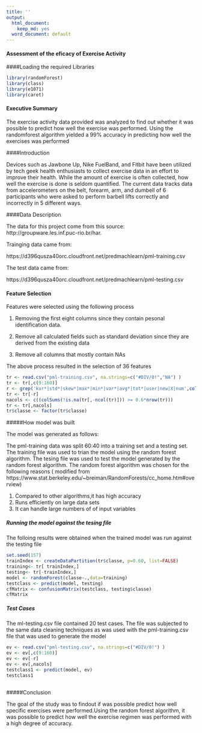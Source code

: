 ```yaml
---
title: ''
output:
  html_document:
    keep_md: yes
  word_document: default
---
```

#### Assessment of the eficacy of Exercise Activity

####Loading the required Libraries

```r
library(randomForest)
library(class) 
library(e1071)      		   
library(caret)
```




#### Executive Summary

The exercise activity data provided  was analyzed to find out whether it was possible to predict how well the exercise was performed. Using the randomforest algorithm yielded  a 99% accuracy in predicting how well the exercises was performed

####Introduction

Devices such as Jawbone Up, Nike FuelBand, and Fitbit  have been utilized  by tech geek health enthusiasts  to collect exercise data in an effort to improve their health. While the amount of exercise is often collected, how well the exercise is done is seldom quantified. The current  data tracks data from accelerometers on the belt, forearm, arm, and dumbell of 6 participants who were asked to perform barbell lifts correctly and incorrectly in 5 different ways.


####Data Description

The data for this project come from this source: http://groupware.les.inf.puc-rio.br/har.

Trainging  data came from:

https://d396qusza40orc.cloudfront.net/predmachlearn/pml-training.csv

The test data came from:

https://d396qusza40orc.cloudfront.net/predmachlearn/pml-testing.csv


#### Feature Selection

Features were selected using the following process

1. Removing the first eight columns since they contain pesonal identification data.

2. Remove all calculated fields such as standard deviation since they are derived from the existing data

3. Remove all columns that mostly contain NAs

The above process resulted in the selection of 36 features

```r
tr <- read.csv("pml-training.csv", na.strings=c("#DIV/0!","NA") )
tr <- tr[,c(9:160)]
r <- grep('kur*|std*|skew*|max*|min*|var*|avg*|tot*|user|new|X|num',colnames(tr))
tr <- tr[-r]
nacols <- c((colSums(!is.na(tr[,-ncol(tr)])) >= 0.6*nrow(tr)))
tr <- tr[,nacols]
tr$classe <- factor(tr$classe)

```

#####How model was built

The model was generated as follows:

The pml-training data was split 60:40 into a training set and a testing set. The training file was used to trian the model using the random forest algorithm. The tesing file was used to test the model generated by the random forest algorithm. The random forest algorithm was chosen for the following reasons ( modified from https://www.stat.berkeley.edu/~breiman/RandomForests/cc_home.htm#overview)

1. Compared to other algorithms,it has high accuracy
2. Runs efficiently on large data sets
3. It can handle large numbers of of input variables

##### Running the model against the tesing file

The folloing results were obtained when the  trained model was run against the testing file

```r
set.seed(157)
trainIndex <- createDataPartition(tr$classe, p=0.60, list=FALSE)
training<- tr[ trainIndex,]
testing<- tr[-trainIndex,]
model <- randomForest(classe~.,data=training)
testclass <- predict(model, testing)
cfMatrix <- confusionMatrix(testclass, testing$classe)
cfMatrix 


```
 

##### Test Cases

The ml-testing.csv file contained 20 test cases. The file was subjected to the same data cleaning techniques as was used with the pml-training.csv file that was used to generate the model

```r

ev <- read.csv("pml-testing.csv", na.strings=c("#DIV/0!") )
ev <- ev[,c(9:160)]
ev <- ev[-r]
ev <- ev[,nacols]
testclass1 <- predict(model, ev)
testclass1



```

#####Conclusion

The goal of the study was to findout if was possible predict how well specific  exercises were performed.Using  the random forest algorithm, it was possible to predict how well the exercise regimen was performed with a high degree of accuracy.



